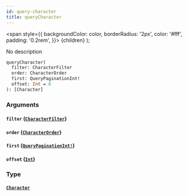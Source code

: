 ```yaml
---
id: query-character
title: queryCharacter
---
```


<span
style={{
      backgroundColor: color,
      borderRadius: '2px',
      color: '#fff',
      padding: '0.2rem',
    }}>
{children}
</span>
);

No description

```graphql
queryCharacter(
  filter: CharacterFilter
  order: CharacterOrder
  first: QueryPaginationInt!
  offset: Int = 0
): [Character]

```

### Arguments

#### `filter` ([`CharacterFilter`](/docs/schema/inputs/character-filter))

#### `order` ([`CharacterOrder`](/docs/schema/inputs/character-order))

#### `first` ([`QueryPaginationInt!`](/docs/schema/scalars/query-pagination-int))

#### `offset` ([`Int`](/docs/schema/scalars/int))

### Type

#### [`Character`](/docs/schema/objects/character)
